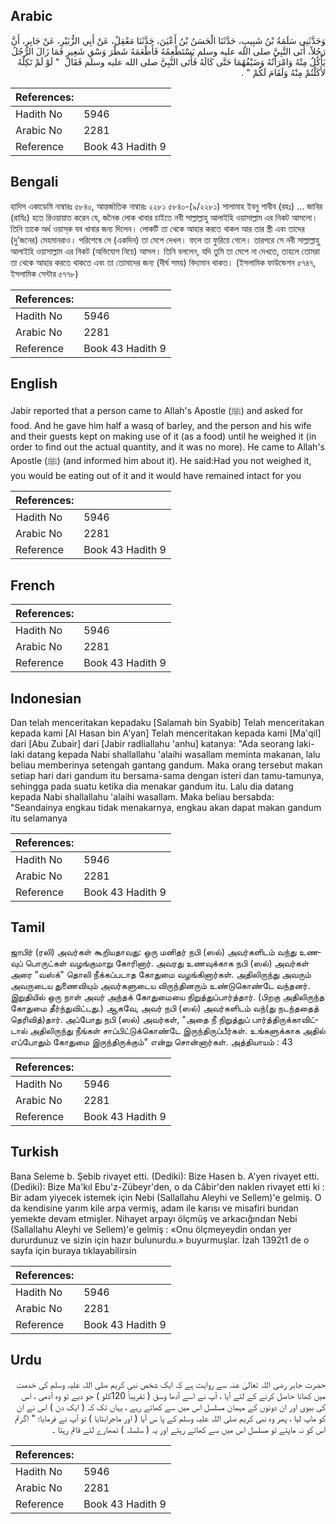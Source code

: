## Arabic


<div dir="rtl" lang="ar" style={{fontSize:'larger',backgroundColor:'#f8f9fa',padding:20}}>
وَحَدَّثَنِي سَلَمَةُ بْنُ شَبِيبٍ، حَدَّثَنَا الْحَسَنُ بْنُ أَعْيَنَ، حَدَّثَنَا مَعْقِلٌ، عَنْ أَبِي الزُّبَيْرِ، عَنْ جَابِرٍ، أَنَّ رَجُلاً، أَتَى النَّبِيَّ صلى الله عليه وسلم يَسْتَطْعِمُهُ فَأَطْعَمَهُ شَطْرَ وَسْقِ شَعِيرٍ فَمَا زَالَ الرَّجُلُ يَأْكُلُ مِنْهُ وَامْرَأَتُهُ وَضَيْفُهُمَا حَتَّى كَالَهُ فَأَتَى النَّبِيَّ صلى الله عليه وسلم فَقَالَ ‏ "‏ لَوْ لَمْ تَكِلْهُ لأَكَلْتُمْ مِنْهُ وَلَقَامَ لَكُمْ ‏"‏ ‏.‏
</div>
<div style={{backgroundColor:'#f8f9fa',padding:20, marginBottom: 10}}><table> <thead> <tr> <th>References:</th> <th></th> </tr> </thead> <tbody><tr><td>Hadith No</td><td>5946</td></tr><tr><td>Arabic No</td><td>2281</td></tr><tr><td>Reference</td><td>Book 43 Hadith 9</td></tr></tbody></table></div>

## Bengali


<div dir="ltr" lang="bn" style={{fontSize:'larger',backgroundColor:'#f8f9fa',padding:20}}>
হাদিস একাডেমি নাম্বারঃ ৫৮৪০, আন্তর্জাতিক নাম্বারঃ ২২৮১ ৫৮৪০-(৯/২২৮১) সালামাহ ইবনু শাবীব (রহঃ) ... জাবির (রাযিঃ) হতে রিওয়ায়াত করেন যে, জনৈক লোক খাবার চাইতে নবী সাল্লাল্লাহু আলাইহি ওয়াসাল্লাম এর নিকট আসলো। তিনি তাকে অর্ধ ওয়াস্‌ক যব খাবার জন্য দিলেন। লোকটি তা থেকে আহার করতে থাকল আর তার স্ত্রী এবং তাদের (দু’জনের) মেহমানরাও। পরিশেষে সে (একদিন) তা মেপে দেখল। ফলে তা ফুরিয়ে গেলে। তারপরে সে নবী সাল্লাল্লাহু আলাইহি ওয়াসাল্লাম এর নিকট (অভিযোগ নিয়ে) আসল। তিনি বললেন, যদি তুমি তা মেপে না দেখতে, তাহলে তোমরা তা থেকে আহার করতে থাকতে এবং তা তোমাদের জন্য (দীর্ঘ সময়) বিদ্যমান থাকত। (ইসলামিক ফাউন্ডেশন ৫৭৪৭, ইসলামিক সেন্টার ৫৭৭৮)
</div>
<div style={{backgroundColor:'#f8f9fa',padding:20, marginBottom: 10}}><table> <thead> <tr> <th>References:</th> <th></th> </tr> </thead> <tbody><tr><td>Hadith No</td><td>5946</td></tr><tr><td>Arabic No</td><td>2281</td></tr><tr><td>Reference</td><td>Book 43 Hadith 9</td></tr></tbody></table></div>

## English


<div dir="ltr" lang="en" style={{fontSize:'larger',backgroundColor:'#f8f9fa',padding:20}}>
Jabir reported that a person came to Allah's Apostle (ﷺ) and asked for food. And he gave him half a wasq of barley, and the person and his wife and their guests kept on making use of it (as a food) until he weighed it (in order to find out the actual quantity, and it was no more). He came to Allah's Apostle (ﷺ) (and informed him about it). He said:Had you not weighed it, you would be eating out of it and it would have remained intact for you
</div>
<div style={{backgroundColor:'#f8f9fa',padding:20, marginBottom: 10}}><table> <thead> <tr> <th>References:</th> <th></th> </tr> </thead> <tbody><tr><td>Hadith No</td><td>5946</td></tr><tr><td>Arabic No</td><td>2281</td></tr><tr><td>Reference</td><td>Book 43 Hadith 9</td></tr></tbody></table></div>

## French


<div dir="ltr" lang="fr" style={{fontSize:'larger',backgroundColor:'#f8f9fa',padding:20}}>

</div>
<div style={{backgroundColor:'#f8f9fa',padding:20, marginBottom: 10}}><table> <thead> <tr> <th>References:</th> <th></th> </tr> </thead> <tbody><tr><td>Hadith No</td><td>5946</td></tr><tr><td>Arabic No</td><td>2281</td></tr><tr><td>Reference</td><td>Book 43 Hadith 9</td></tr></tbody></table></div>

## Indonesian


<div dir="ltr" lang="id" style={{fontSize:'larger',backgroundColor:'#f8f9fa',padding:20}}>
Dan telah menceritakan kepadaku [Salamah bin Syabib] Telah menceritakan kepada kami [Al Hasan bin A'yan] Telah menceritakan kepada kami [Ma'qil] dari [Abu Zubair] dari [Jabir radliallahu 'anhu] katanya: "Ada seorang laki-laki datang kepada Nabi shallallahu 'alaihi wasallam meminta makanan, lalu beliau memberinya setengah gantang gandum. Maka orang tersebut makan setiap hari dari gandum itu bersama-sama dengan isteri dan tamu-tamunya, sehingga pada suatu ketika dia menakar gandum itu. Lalu dia datang kepada Nabi shallallahu 'alaihi wasallam. Maka beliau bersabda: "Seandainya engkau tidak menakarnya, engkau akan dapat makan gandum itu selamanya
</div>
<div style={{backgroundColor:'#f8f9fa',padding:20, marginBottom: 10}}><table> <thead> <tr> <th>References:</th> <th></th> </tr> </thead> <tbody><tr><td>Hadith No</td><td>5946</td></tr><tr><td>Arabic No</td><td>2281</td></tr><tr><td>Reference</td><td>Book 43 Hadith 9</td></tr></tbody></table></div>

## Tamil


<div dir="ltr" lang="ta" style={{fontSize:'larger',backgroundColor:'#f8f9fa',padding:20}}>
ஜாபிர் (ரலி) அவர்கள் கூறியதாவது: ஒரு மனிதர் நபி (ஸல்) அவர்களிடம் வந்து உணவுப் பொருட்கள் வழங்குமாறு கோரினார். அவரது உணவுக்காக நபி (ஸல்) அவர்கள் அரை "வஸ்க்" தொலி நீக்கப்படாத கோதுமை வழங்கினார்கள். அதிலிருந்து அவரும் அவருடைய துணைவியும் அவர்களுடைய விருந்தினரும் உண்டுகொண்டே வந்தனர். இறுதியில் ஒரு நாள் அவர் அந்தக் கோதுமையை நிறுத்துப்பார்த்தார். (பிறகு அதிலிருந்த கோதுமை தீர்ந்துவிட்டது.) ஆகவே, அவர் நபி (ஸல்) அவர்களிடம் வந்(து நடந்ததைத் தெரிவித்)தார். அப்போது நபி (ஸல்) அவர்கள், "அதை நீ நிறுத்துப் பார்த்திருக்காவிட்டால் அதிலிருந்து நீங்கள் சாப்பிட்டுக்கொண்டே இருந்திருப்பீர்கள். உங்களுக்காக அதில் எப்போதும் கோதுமை இருந்திருக்கும்" என்று சொன்னார்கள். அத்தியாயம் : 43
</div>
<div style={{backgroundColor:'#f8f9fa',padding:20, marginBottom: 10}}><table> <thead> <tr> <th>References:</th> <th></th> </tr> </thead> <tbody><tr><td>Hadith No</td><td>5946</td></tr><tr><td>Arabic No</td><td>2281</td></tr><tr><td>Reference</td><td>Book 43 Hadith 9</td></tr></tbody></table></div>

## Turkish


<div dir="ltr" lang="tr" style={{fontSize:'larger',backgroundColor:'#f8f9fa',padding:20}}>
Bana Seleme b. Şebib rivayet etti. (Dediki): Bize Hasen b. A'yen rivayet etti. (Dediki): Bize Ma'kıl Ebu'z-Zübeyr'den, o da Câbir'den naklen rivayet etti ki : Bir adam yiyecek istemek için Nebi (Sallallahu Aleyhi ve Sellem)'e gelmiş. O da kendisine yarım kile arpa vermiş, adam ile karısı ve misafiri bundan yemekte devam etmişler. Nihayet arpayı ölçmüş ve arkacığından Nebi (Sallallahu Aleyhi ve Sellem)'e gelmiş : «Onu ölçmeyeydin ondan yer dururdunuz ve sizin için hazır bulunurdu.» buyurmuşlar. İzah 1392t1 de o sayfa için buraya tıklayabilirsin
</div>
<div style={{backgroundColor:'#f8f9fa',padding:20, marginBottom: 10}}><table> <thead> <tr> <th>References:</th> <th></th> </tr> </thead> <tbody><tr><td>Hadith No</td><td>5946</td></tr><tr><td>Arabic No</td><td>2281</td></tr><tr><td>Reference</td><td>Book 43 Hadith 9</td></tr></tbody></table></div>

## Urdu


<div dir="rtl" lang="ur" style={{fontSize:'larger',backgroundColor:'#f8f9fa',padding:20}}>
حضرت جابر رضی اللہ تعالیٰ عنہ سے روایت ہے کہ ایک شخص نبی کریم صلی اللہ علیہ وسلم کی خدمت میں کھانا حاصل کرنے کے لئے آیا ، آپ نے اسے آدھا وسق ( تقریباً 120کلو ) جو دیے تو وہ آدمی ، اس کی بیوی اور ان دونوں کے مہمان مسلسل اس میں سے کھاتے رہے ، یہاں تک کہ ( ایک دن ) اس نے ان کو ماپ لیا ، پھر وہ نبی کریم صلی اللہ علیہ وسلم کے پا س آیا ( اور ماجرابتایا ) تو آپ نے فرمایا؛ " اگرتم اس کو نہ ماپتے تو مسلسل اس میں سے کھاتے رہتے اور یہ ( سلسلہ ) تمھارے لئے قائم رہتا ۔
</div>
<div style={{backgroundColor:'#f8f9fa',padding:20, marginBottom: 10}}><table> <thead> <tr> <th>References:</th> <th></th> </tr> </thead> <tbody><tr><td>Hadith No</td><td>5946</td></tr><tr><td>Arabic No</td><td>2281</td></tr><tr><td>Reference</td><td>Book 43 Hadith 9</td></tr></tbody></table></div>